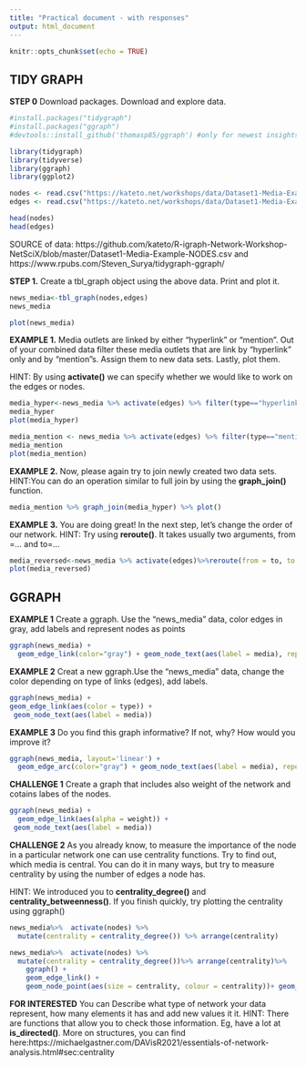 ---
title: "Practical document - with responses"
output: html_document
---

```{r setup, include=FALSE}
knitr::opts_chunk$set(echo = TRUE)
```
## TIDY GRAPH
**STEP 0** Download packages. Download and explore data.
```{r echo=TRUE, message=FALSE, warning=FALSE}
#install.packages("tidygraph")
#install.packages("ggraph")
#devtools::install_github('thomasp85/ggraph') #only for newest insights, and not for today;)

library(tidygraph)
library(tidyverse)
library(ggraph) 
library(ggplot2)
```

```{r}
nodes <- read.csv("https://kateto.net/workshops/data/Dataset1-Media-Example-NODES.csv", header=T, as.is=T)
edges <- read.csv("https://kateto.net/workshops/data/Dataset1-Media-Example-EDGES.csv", header=T, as.is=T)

head(nodes)
head(edges)
```
SOURCE of data: https://github.com/kateto/R-igraph-Network-Workshop-NetSciX/blob/master/Dataset1-Media-Example-NODES.csv and https://www.rpubs.com/Steven_Surya/tidygraph-ggraph/

**STEP 1.** Create a tbl_graph object using the above data. Print and plot it. 

```{r}
news_media<-tbl_graph(nodes,edges)
news_media
```

```{r}
plot(news_media)
```

**EXAMPLE 1.**
Media outlets are linked by either "hyperlink" or "mention". Out of your combined data filter these media outlets that are link by "hyperlink" only and by "mention"s. Assign them to new data sets. Lastly, plot them. 

HINT: By using **activate()** we can specify whether we would like to work on the edges or nodes.

```{r}
media_hyper<-news_media %>% activate(edges) %>% filter(type=="hyperlink")
media_hyper
plot(media_hyper)
```

```{r}
media_mention <- news_media %>% activate(edges) %>% filter(type=="mention")
media_mention
plot(media_mention)
```


**EXAMPLE 2.**
Now, please again try to join newly created two data sets. 
HINT:You can do an operation similar to full join by using the **graph_join()** function. 

```{r}
media_mention %>% graph_join(media_hyper) %>% plot()
```

**EXAMPLE 3.**
You are doing great! In the next step, let's change the order of our network.
HINT: Try using **reroute()**. It takes usually two arguments, from =... and to=...

```{r}
media_reversed<-news_media %>% activate(edges)%>%reroute(from = to, to = from)
plot(media_reversed)
```


## GGRAPH
**EXAMPLE 1** Create a ggraph. Use the "news_media" data, color edges in gray, add labels and represent nodes as points
```{r}
ggraph(news_media) + 
  geom_edge_link(color="gray") + geom_node_text(aes(label = media), repel=TRUE)+ geom_node_point()
```

**EXAMPLE 2** Creat a new ggraph.Use the "news_media" data, change the color depending on type of links (edges), add labels.

```{r}
ggraph(news_media) + 
geom_edge_link(aes(color = type)) + 
 geom_node_text(aes(label = media))
```

**EXAMPLE 3** Do you find this graph informative? If not, why? How would you improve it?
```{r}
ggraph(news_media, layout='linear') + 
  geom_edge_arc(color="gray") + geom_node_text(aes(label = media), repel=TRUE)+ geom_node_point()
```

**CHALLENGE 1**
Create a graph that includes also weight of the network and cotains labes of the nodes.
```{r}
ggraph(news_media) + 
  geom_edge_link(aes(alpha = weight)) + 
 geom_node_text(aes(label = media))
```

**CHALLENGE 2**
As you already know, to measure the importance of the node in a particular network one can use centrality functions. Try to find out, which media is central. You can do it in many ways, but try to measure centrality by using the number of edges a node has.

HINT: We introduced you to **centrality_degree()** and **centrality_betweenness()**.
If you finish quickly, try plotting the centrality using ggraph()

```{r}
news_media%>%  activate(nodes) %>%
  mutate(centrality = centrality_degree()) %>% arrange(centrality)
```

```{r}
news_media%>%  activate(nodes) %>%
  mutate(centrality = centrality_degree())%>% arrange(centrality)%>%
    ggraph() + 
    geom_edge_link() + 
    geom_node_point(aes(size = centrality, colour = centrality))+ geom_node_text(aes(label = media))
```

**FOR INTERESTED**
You can Describe what type of network your data represent, how many elements it has and add new values it it. HINT: There are functions that allow you to check those information. Eg, have a lot at **is_directed()**. More on structures, you can find here:https://michaelgastner.com/DAVisR2021/essentials-of-network-analysis.html#sec:centrality




